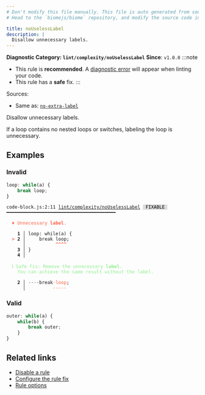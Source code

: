 ```yaml
---
# Don't modify this file manually. This file is auto generated from source, and you will lose your changes next time the website is built.
# Head to the `biomejs/biome` repository, and modify the source code in there.

title: noUselessLabel
description: |
  Disallow unnecessary labels.
---
```


**Diagnostic Category: `lint/complexity/noUselessLabel`**
<Tabs>
<TabItem label="JavaScript (and super languages)" icon="seti:javascript">
**Since**: `v1.0.0`
:::note
- This rule is **recommended**. A [diagnostic error](/reference/diagnostics#error) will appear when linting your code.
- This rule has a **safe** fix.
:::

Sources: 
- Same as: <a href="https://eslint.org/docs/latest/rules/no-extra-label" target="_blank"><code>no-extra-label</code></a>

Disallow unnecessary labels.

If a loop contains no nested loops or switches, labeling the loop is unnecessary.

## Examples

### Invalid

```js
loop: while(a) {
    break loop;
}
```

<pre class="language-text"><code class="language-text">code-block.js:2:11 <a href="https://biomejs.dev/linter/rules/no-useless-label">lint/complexity/noUselessLabel</a> <span style="color: #000; background-color: #ddd;"> FIXABLE </span> ━━━━━━━━━━━━━━━━━━━━━━━━━━━━━━━━━━━━━━━━<br /><br />  <strong><span style="color: Tomato;">✖</span></strong> <span style="color: Tomato;">Unnecessary </span><span style="color: Tomato;"><strong>label</strong></span><span style="color: Tomato;">.</span><br />  <br />    <strong>1 │ </strong>loop: while(a) &#123;<br />  <strong><span style="color: Tomato;">&gt;</span></strong> <strong>2 │ </strong>    break loop;<br />   <strong>   │ </strong>          <strong><span style="color: Tomato;">^</span></strong><strong><span style="color: Tomato;">^</span></strong><strong><span style="color: Tomato;">^</span></strong><strong><span style="color: Tomato;">^</span></strong><br />    <strong>3 │ </strong>&#125;<br />    <strong>4 │ </strong><br />  <br />  <strong><span style="color: lightgreen;">ℹ</span></strong> <span style="color: lightgreen;">Safe fix</span><span style="color: lightgreen;">: </span><span style="color: lightgreen;">Remove the unnecessary </span><span style="color: lightgreen;"><strong>label</strong></span><span style="color: lightgreen;">.<br /></span>    <span style="color: lightgreen;">You can achieve the same result without the label.</span><br />  <br />  <strong>  2 │ </strong><span style="opacity: 0.8;">·</span><span style="opacity: 0.8;">·</span><span style="opacity: 0.8;">·</span><span style="opacity: 0.8;">·</span>break<span style="opacity: 0.8;"><span style="color: Tomato;">·</span></span><span style="color: Tomato;">l</span><span style="color: Tomato;">o</span><span style="color: Tomato;">o</span><span style="color: Tomato;">p</span>;<br />  <strong>    │ </strong>         <span style="color: Tomato;">-</span><span style="color: Tomato;">-</span><span style="color: Tomato;">-</span><span style="color: Tomato;">-</span><span style="color: Tomato;">-</span> <br /></code></pre>

### Valid

```js
outer: while(a) {
    while(b) {
        break outer;
    }
}
```

## Related links

- [Disable a rule](/linter/#disable-a-lint-rule)
- [Configure the rule fix](/linter#configure-the-rule-fix)
- [Rule options](/linter/#rule-options)

</TabItem>
</Tabs>

